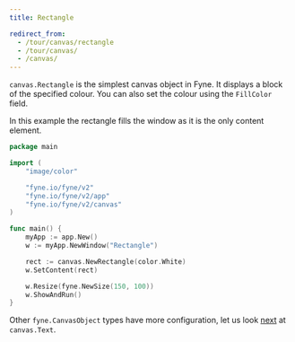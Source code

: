 ```yaml
---
title: Rectangle

redirect_from:
  - /tour/canvas/rectangle
  - /tour/canvas/
  - /canvas/
---
```


`canvas.Rectangle` is the simplest canvas object in Fyne. It displays
a block of the specified colour. You can also set the colour using
the `FillColor` field.

In this example the rectangle fills the window as it is
the only content element.

```go
package main

import (
	"image/color"

	"fyne.io/fyne/v2"
	"fyne.io/fyne/v2/app"
	"fyne.io/fyne/v2/canvas"
)

func main() {
	myApp := app.New()
	w := myApp.NewWindow("Rectangle")

	rect := canvas.NewRectangle(color.White)
	w.SetContent(rect)

	w.Resize(fyne.NewSize(150, 100))
	w.ShowAndRun()
}
```

Other `fyne.CanvasObject` types have more configuration, let us look
[next](text) at `canvas.Text`.
